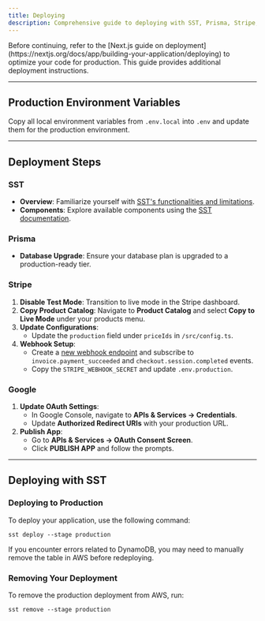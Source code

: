 ```yaml
---
title: Deploying
description: Comprehensive guide to deploying with SST, Prisma, Stripe, and Google.
---
```


<Callout title="Note">
  Before continuing, refer to the [Next.js guide on deployment](https://nextjs.org/docs/app/building-your-application/deploying) to optimize your code for production. This guide provides additional deployment instructions.
</Callout>

---

## Production Environment Variables

Copy all local environment variables from `.env.local` into `.env` and update them for the production environment.

---

## Deployment Steps

### SST
- **Overview**: Familiarize yourself with [SST's functionalities and limitations](https://opennext.js.org/aws).
- **Components**: Explore available components using the [SST documentation](https://sst.dev/docs/component/aws/nextjs).

### Prisma
- **Database Upgrade**: Ensure your database plan is upgraded to a production-ready tier.

### Stripe
1. **Disable Test Mode**: Transition to live mode in the Stripe dashboard.
2. **Copy Product Catalog**: Navigate to **Product Catalog** and select **Copy to Live Mode** under your products menu.
3. **Update Configurations**:
   - Update the `production` field under `priceIds` in `/src/config.ts`.
4. **Webhook Setup**:
   - Create a [new webhook endpoint](https://docs.stripe.com/development/dashboard/webhooks) and subscribe to `invoice.payment_succeeded` and `checkout.session.completed` events.
   - Copy the `STRIPE_WEBHOOK_SECRET` and update `.env.production`.

### Google
1. **Update OAuth Settings**:
   - In Google Console, navigate to **APIs & Services -> Credentials**.
   - Update **Authorized Redirect URIs** with your production URL.
2. **Publish App**:
   - Go to **APIs & Services -> OAuth Consent Screen**.
   - Click **PUBLISH APP** and follow the prompts.

---

## Deploying with SST

### Deploying to Production
To deploy your application, use the following command:

```shell
sst deploy --stage production
```

<Callout>
  If you encounter errors related to DynamoDB, you may need to manually remove the table in AWS before redeploying.
</Callout>

### Removing Your Deployment
To remove the production deployment from AWS, run:

```shell
sst remove --stage production
```